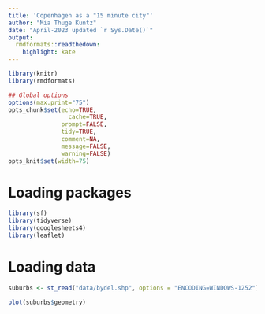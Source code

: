 ```yaml
---
title: 'Copenhagen as a "15 minute city"'
author: "Mia Thuge Kuntz"
date: "April-2023 updated `r Sys.Date()`"
output:
  rmdformats::readthedown:
    highlight: kate
---
```


```r
library(knitr)
library(rmdformats)

## Global options
options(max.print="75")
opts_chunk$set(echo=TRUE,
	             cache=TRUE,
               prompt=FALSE,
               tidy=TRUE,
               comment=NA,
               message=FALSE,
               warning=FALSE)
opts_knit$set(width=75)
```

# Loading packages
```r
library(sf)
library(tidyverse)
library(googlesheets4)
library(leaflet)
```

# Loading data
```r
suburbs <- st_read("data/bydel.shp", options = "ENCODING=WINDOWS-1252")

plot(suburbs$geometry)
```

